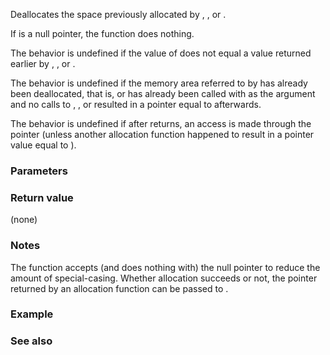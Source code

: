 {{cpp/title|free}}
{{cpp/memory/navbar}}
{{ddcl|header=cstdlib|
void free( void* ptr );
}}

Deallocates the space previously allocated by {{lc|std::malloc}}, {{lc|std::calloc}}{{rev inl|since=c++17|, {{lc|std::aligned_alloc}}}}, or {{lc|std::realloc}}.

If {{c|ptr}} is a null pointer, the function does nothing.

The behavior is undefined if the value of {{c|ptr}} does not equal a value returned earlier by {{lc|std::malloc}}, {{lc|std::calloc}}{{rev inl|since=c++17|, {{lc|std::aligned_alloc}}}}, or {{lc|std::realloc}}.

The behavior is undefined if the memory area referred to by {{c|ptr}} has already been deallocated, that is, {{tt|std::free}} or {{lc|std::realloc}} has already been called with {{c|ptr}} as the argument and no calls to {{lc|std::malloc}}, {{lc|std::calloc}}{{rev inl|since=c++17|, {{lc|std::aligned_alloc}}}}, or {{lc|std::realloc}} resulted in a pointer equal to {{c|ptr}} afterwards.

The behavior is undefined if after {{tt|std::free}} returns, an access is made through the pointer {{c|ptr}} (unless another allocation function happened to result in a pointer value equal to {{c|ptr}}).

{{cpp/memory/thread_safety_note}}

===Parameters===
{{par begin}}
{{par|ptr|pointer to the memory to deallocate}}
{{par end}}

===Return value===
(none)

===Notes===
The function accepts (and does nothing with) the null pointer to reduce the amount of special-casing. Whether allocation succeeds or not, the pointer returned by an allocation function can be passed to {{tt|std::free}}.

===Example===
{{example|code=
#include &lt;cstdlib&gt;

int main()
{
    int* p1 = (int*)std::malloc(10 * sizeof *p1);
    std::free(p1); // every allocated pointer must be freed

    int* p2 = (int*)std::calloc(10, sizeof *p2);
    int* p3 = (int*)std::realloc(p2, 1000 * sizeof *p3);
    if (!p3) // p3 null means realloc failed and p2 must be freed.
        std::free(p2);
    std::free(p3); // p3 can be freed whether or not it is null.
}
}}

===See also===
{{dsc begin}}
{{dsc see c|c/memory/free}}
{{dsc end}}

{{langlinks|de|es|fr|it|ja|pl|pt|ru|zh}}